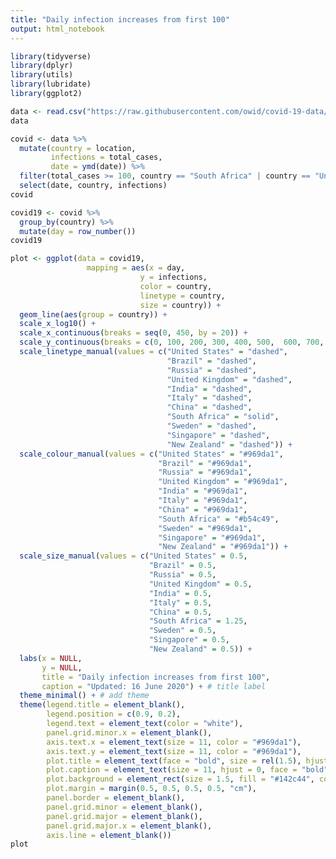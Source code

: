 ```yaml
---
title: "Daily infection increases from first 100"
output: html_notebook
---
```



```r
library(tidyverse)
library(dplyr)
library(utils)
library(lubridate)
library(ggplot2)
```

```r
data <- read.csv("https://raw.githubusercontent.com/owid/covid-19-data/master/public/data/owid-covid-data.csv", na.strings = "", fileEncoding = "UTF-8-BOM")
data
```

```r
covid <- data %>% 
  mutate(country = location,
         infections = total_cases,
         date = ymd(date)) %>% 
  filter(total_cases >= 100, country == "South Africa" | country == "United States" | country == "Brazil" | country == "Russia" | country == "United Kingdom" | country == "India" | country == "Italy" | country == "China" | country == "Sweden" |  country == "Singapore" | country == "New Zealand") %>% 
  select(date, country, infections)
covid
```

```r
covid19 <- covid %>%
  group_by(country) %>% 
  mutate(day = row_number())
covid19
```


```r
plot <- ggplot(data = covid19,
                 mapping = aes(x = day,
                             y = infections,
                             color = country,
                             linetype = country,
                             size = country)) +
  geom_line(aes(group = country)) +
  scale_x_log10() +
  scale_x_continuous(breaks = seq(0, 450, by = 20)) +
  scale_y_continuous(breaks = c(0, 100, 200, 300, 400, 500,  600, 700, 800, 900, 1000, 2000, 3000, 4000, 5000, 6000, 10000, 20000, 30000, 40000)) +
  scale_linetype_manual(values = c("United States" = "dashed", 
                                   "Brazil" = "dashed", 
                                   "Russia" = "dashed", 
                                   "United Kingdom" = "dashed",
                                   "India" = "dashed", 
                                   "Italy" = "dashed", 
                                   "China" = "dashed", 
                                   "South Africa" = "solid", 
                                   "Sweden" = "dashed", 
                                   "Singapore" = "dashed", 
                                   "New Zealand" = "dashed")) +
  scale_colour_manual(values = c("United States" = "#969da1", 
                                 "Brazil" = "#969da1", 
                                 "Russia" = "#969da1", 
                                 "United Kingdom" = "#969da1", 
                                 "India" = "#969da1", 
                                 "Italy" = "#969da1", 
                                 "China" = "#969da1", 
                                 "South Africa" = "#b54c49", 
                                 "Sweden" = "#969da1", 
                                 "Singapore" = "#969da1", 
                                 "New Zealand" = "#969da1")) +
  scale_size_manual(values = c("United States" = 0.5, 
                               "Brazil" = 0.5, 
                               "Russia" = 0.5, 
                               "United Kingdom" = 0.5, 
                               "India" = 0.5, 
                               "Italy" = 0.5, 
                               "China" = 0.5, 
                               "South Africa" = 1.25, 
                               "Sweden" = 0.5, 
                               "Singapore" = 0.5, 
                               "New Zealand" = 0.5)) +
  labs(x = NULL,
       y = NULL,
       title = "Daily infection increases from first 100",
       caption = "Updated: 16 June 2020") + # title label 
  theme_minimal() + # add theme
  theme(legend.title = element_blank(),
        legend.position = c(0.9, 0.2), 
        legend.text = element_text(color = "white"),
        panel.grid.minor.x = element_blank(), 
        axis.text.x = element_text(size = 11, color = "#969da1"),
        axis.text.y = element_text(size = 11, color = "#969da1"),
        plot.title = element_text(face = "bold", size = rel(1.5), hjust = 0.0, colour = "white"), 
        plot.caption = element_text(size = 11, hjust = 0, face = "bold", color = "white"),
        plot.background = element_rect(size = 1.5, fill = "#142c44", colour = "#969da1"),
        plot.margin = margin(0.5, 0.5, 0.5, 0.5, "cm"),
        panel.border = element_blank(),
        panel.grid.minor = element_blank(),
        panel.grid.major = element_blank(),
        panel.grid.major.x = element_blank(),
        axis.line = element_blank())
plot
```